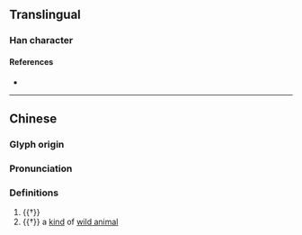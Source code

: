 {{character info}}
==Translingual==

===Han character===
{{Han char|rn=94|rad=犬|as=06|sn=9|four=47220|canj=KHBMR|ids=⿰犭同}}

====References====
* {{Han ref|kx=0711.050|dkj=20391|dj=1123.050|hdz=21344.070|uh=72EA|ud=29418|bh=CFC3|bd=53187}}

----

==Chinese==
{{zh-forms}}

===Glyph origin===
{{Han etym|同}}

===Pronunciation===
{{zh-pron
|m=tóng
|c=
|cat=n
}}

===Definitions===
{{zh-hanzi}}

# {{†}} {{zh-alt-form|侗}}
# {{†}} a [[kind]] of [[wild animal]]